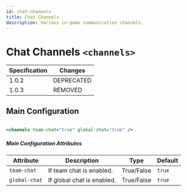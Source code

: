 ```yaml
---
id: chat-channels
title: Chat Channels
description: Various in-game communication channels.
---
```


# Chat Channels `<channels>`

| Specification | Changes    |
| ------------- | ---------- |
| 1.0.2         | DEPRECATED |
| 1.0.3         | REMOVED    |

## Main Configuration

```xml

<channels team-chat="true" global-chat="true" />

```

##### Main Configuration Attributes

| Attribute     | Description                | Type                                                 | Default |
| ------------- | -------------------------- | ---------------------------------------------------- | ------- |
| `team-chat`   | If team chat is enabled.   | <span class="badge badge--primary">True/False</span> | `true`  |
| `global-chat` | If global chat is enabled. | <span class="badge badge--primary">True/False</span> | `true`  |

